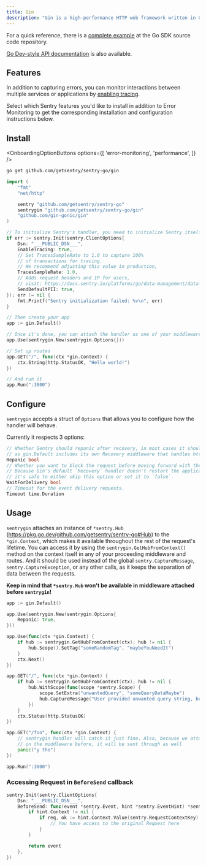 ```yaml
---
title: Gin
description: "Gin is a high-performance HTTP web framework written in Golang. Learn how to set it up with Sentry."
---
```


For a quick reference, there is a [complete example](https://github.com/getsentry/sentry-go/tree/master/_examples/gin) at the Go SDK source code repository.

[Go Dev-style API documentation](https://pkg.go.dev/github.com/getsentry/sentry-go/gin) is also available.

## Features

In addition to capturing errors, you can monitor interactions between multiple services or applications by [enabling tracing](/concepts/key-terms/tracing/).

Select which Sentry features you'd like to install in addition to Error Monitoring to get the corresponding installation and configuration instructions below.

## Install

<OnboardingOptionButtons
  options={[
    'error-monitoring',
    'performance',
  ]}
/>

```bash
go get github.com/getsentry/sentry-go/gin
```

<Break />


```go {"onboardingOptions": {"performance": "13-17"}}
import (
	"fmt"
	"net/http"

	sentry "github.com/getsentry/sentry-go"
	sentrygin "github.com/getsentry/sentry-go/gin"
	"github.com/gin-gonic/gin"
)

// To initialize Sentry's handler, you need to initialize Sentry itself beforehand
if err := sentry.Init(sentry.ClientOptions{
	Dsn: "___PUBLIC_DSN___",
	EnableTracing: true,
	// Set TracesSampleRate to 1.0 to capture 100%
	// of transactions for tracing.
	// We recommend adjusting this value in production,
	TracesSampleRate: 1.0,
    // Adds request headers and IP for users,
    // visit: https://docs.sentry.io/platforms/go/data-management/data-collected/ for more info
    SendDefaultPII: true,
}); err != nil {
	fmt.Printf("Sentry initialization failed: %v\n", err)
}

// Then create your app
app := gin.Default()

// Once it's done, you can attach the handler as one of your middleware
app.Use(sentrygin.New(sentrygin.Options{}))

// Set up routes
app.GET("/", func(ctx *gin.Context) {
	ctx.String(http.StatusOK, "Hello world!")
})

// And run it
app.Run(":3000")
```

## Configure

`sentrygin` accepts a struct of `Options` that allows you to configure how the handler will behave.

Currently it respects 3 options:

```go
// Whether Sentry should repanic after recovery, in most cases it should be set to true,
// as gin.Default includes its own Recovery middleware that handles http responses.
Repanic bool
// Whether you want to block the request before moving forward with the response.
// Because Gin's default `Recovery` handler doesn't restart the application,
// it's safe to either skip this option or set it to `false`.
WaitForDelivery bool
// Timeout for the event delivery requests.
Timeout time.Duration
```

## Usage

`sentrygin` attaches an instance of `*sentry.Hub` (https://pkg.go.dev/github.com/getsentry/sentry-go#Hub) to the `*gin.Context`, which makes it available throughout the rest of the request's lifetime.
You can access it by using the `sentrygin.GetHubFromContext()` method on the context itself in any of your proceeding middleware and routes.
And it should be used instead of the global `sentry.CaptureMessage`, `sentry.CaptureException`, or any other calls, as it keeps the separation of data between the requests.

**Keep in mind that `*sentry.Hub` won't be available in middleware attached before `sentrygin`!**

```go
app := gin.Default()

app.Use(sentrygin.New(sentrygin.Options{
	Repanic: true,
}))

app.Use(func(ctx *gin.Context) {
	if hub := sentrygin.GetHubFromContext(ctx); hub != nil {
		hub.Scope().SetTag("someRandomTag", "maybeYouNeedIt")
	}
	ctx.Next()
})

app.GET("/", func(ctx *gin.Context) {
	if hub := sentrygin.GetHubFromContext(ctx); hub != nil {
		hub.WithScope(func(scope *sentry.Scope) {
			scope.SetExtra("unwantedQuery", "someQueryDataMaybe")
			hub.CaptureMessage("User provided unwanted query string, but we recovered just fine")
		})
	}
	ctx.Status(http.StatusOK)
})

app.GET("/foo", func(ctx *gin.Context) {
	// sentrygin handler will catch it just fine. Also, because we attached "someRandomTag"
	// in the middleware before, it will be sent through as well
	panic("y tho")
})

app.Run(":3000")
```

### Accessing Request in `BeforeSend` callback


```go
sentry.Init(sentry.ClientOptions{
	Dsn: "___PUBLIC_DSN___",
	BeforeSend: func(event *sentry.Event, hint *sentry.EventHint) *sentry.Event {
		if hint.Context != nil {
			if req, ok := hint.Context.Value(sentry.RequestContextKey).(*http.Request); ok {
				// You have access to the original Request here
			}
		}

		return event
	},
})
```
